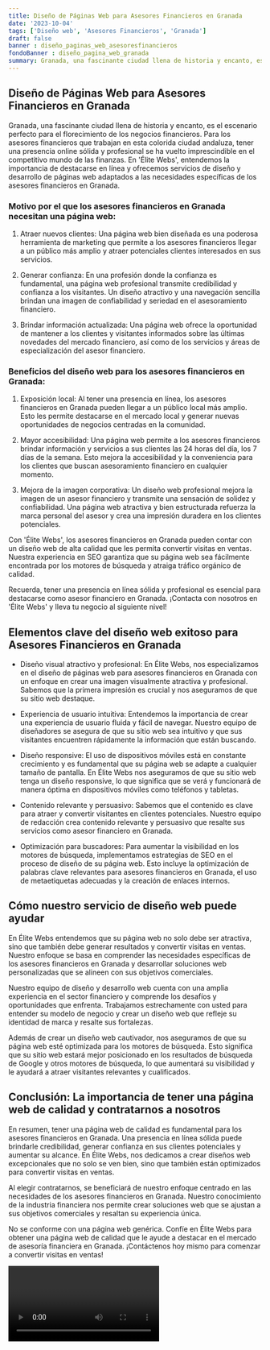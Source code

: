 ```yaml
---
title: Diseño de Páginas Web para Asesores Financieros en Granada
date: '2023-10-04'
tags: ['Diseño web', 'Asesores Financieros', 'Granada']
draft: false
banner : diseño_paginas_web_asesoresfinancieros
fondoBanner : diseño_pagina_web_granada
summary: Granada, una fascinante ciudad llena de historia y encanto, es el escenario perfecto para el florecimiento de los negocios financieros. Para los asesores financieros que trabajan en esta colorida ciudad andaluza, tener una presencia online sólida y profesional se ha vuelto imprescindible en el competitivo mundo de las finanzas. En 'Élite Webs', entendemos la importancia de destacarse en línea y ofrecemos servicios de diseño y desarrollo de páginas web adaptados a las necesidades específicas de los asesores financieros en Granada.
---
```


## Diseño de Páginas Web para Asesores Financieros en Granada

Granada, una fascinante ciudad llena de historia y encanto, es el escenario perfecto para el florecimiento de los negocios financieros. Para los asesores financieros que trabajan en esta colorida ciudad andaluza, tener una presencia online sólida y profesional se ha vuelto imprescindible en el competitivo mundo de las finanzas. En 'Élite Webs', entendemos la importancia de destacarse en línea y ofrecemos servicios de diseño y desarrollo de páginas web adaptados a las necesidades específicas de los asesores financieros en Granada.

### Motivo por el que los asesores financieros en Granada necesitan una página web:

1. Atraer nuevos clientes: Una página web bien diseñada es una poderosa herramienta de marketing que permite a los asesores financieros llegar a un público más amplio y atraer potenciales clientes interesados en sus servicios.

2. Generar confianza: En una profesión donde la confianza es fundamental, una página web profesional transmite credibilidad y confianza a los visitantes. Un diseño atractivo y una navegación sencilla brindan una imagen de confiabilidad y seriedad en el asesoramiento financiero.

3. Brindar información actualizada: Una página web ofrece la oportunidad de mantener a los clientes y visitantes informados sobre las últimas novedades del mercado financiero, así como de los servicios y áreas de especialización del asesor financiero.

### Beneficios del diseño web para los asesores financieros en Granada:

1. Exposición local: Al tener una presencia en línea, los asesores financieros en Granada pueden llegar a un público local más amplio. Esto les permite destacarse en el mercado local y generar nuevas oportunidades de negocios centradas en la comunidad.

2. Mayor accesibilidad: Una página web permite a los asesores financieros brindar información y servicios a sus clientes las 24 horas del día, los 7 días de la semana. Esto mejora la accesibilidad y la conveniencia para los clientes que buscan asesoramiento financiero en cualquier momento.

3. Mejora de la imagen corporativa: Un diseño web profesional mejora la imagen de un asesor financiero y transmite una sensación de solidez y confiabilidad. Una página web atractiva y bien estructurada refuerza la marca personal del asesor y crea una impresión duradera en los clientes potenciales.

Con 'Élite Webs', los asesores financieros en Granada pueden contar con un diseño web de alta calidad que les permita convertir visitas en ventas. Nuestra experiencia en SEO garantiza que su página web sea fácilmente encontrada por los motores de búsqueda y atraiga tráfico orgánico de calidad.

Recuerda, tener una presencia en línea sólida y profesional es esencial para destacarse como asesor financiero en Granada. ¡Contacta con nosotros en 'Élite Webs' y lleva tu negocio al siguiente nivel!

<GifSeo />

<Cta />

## Elementos clave del diseño web exitoso para Asesores Financieros en Granada

- Diseño visual atractivo y profesional: En Élite Webs, nos especializamos en el diseño de páginas web para asesores financieros en Granada con un enfoque en crear una imagen visualmente atractiva y profesional. Sabemos que la primera impresión es crucial y nos aseguramos de que su sitio web destaque.

- Experiencia de usuario intuitiva: Entendemos la importancia de crear una experiencia de usuario fluida y fácil de navegar. Nuestro equipo de diseñadores se asegura de que su sitio web sea intuitivo y que sus visitantes encuentren rápidamente la información que están buscando.

- Diseño responsive: El uso de dispositivos móviles está en constante crecimiento y es fundamental que su página web se adapte a cualquier tamaño de pantalla. En Élite Webs nos aseguramos de que su sitio web tenga un diseño responsive, lo que significa que se verá y funcionará de manera óptima en dispositivos móviles como teléfonos y tabletas.

- Contenido relevante y persuasivo: Sabemos que el contenido es clave para atraer y convertir visitantes en clientes potenciales. Nuestro equipo de redacción crea contenido relevante y persuasivo que resalte sus servicios como asesor financiero en Granada.

- Optimización para buscadores: Para aumentar la visibilidad en los motores de búsqueda, implementamos estrategias de SEO en el proceso de diseño de su página web. Esto incluye la optimización de palabras clave relevantes para asesores financieros en Granada, el uso de metaetiquetas adecuadas y la creación de enlaces internos.

## Cómo nuestro servicio de diseño web puede ayudar

En Élite Webs entendemos que su página web no solo debe ser atractiva, sino que también debe generar resultados y convertir visitas en ventas. Nuestro enfoque se basa en comprender las necesidades específicas de los asesores financieros en Granada y desarrollar soluciones web personalizadas que se alineen con sus objetivos comerciales.

Nuestro equipo de diseño y desarrollo web cuenta con una amplia experiencia en el sector financiero y comprende los desafíos y oportunidades que enfrenta. Trabajamos estrechamente con usted para entender su modelo de negocio y crear un diseño web que refleje su identidad de marca y resalte sus fortalezas.

Además de crear un diseño web cautivador, nos aseguramos de que su página web esté optimizada para los motores de búsqueda. Esto significa que su sitio web estará mejor posicionado en los resultados de búsqueda de Google y otros motores de búsqueda, lo que aumentará su visibilidad y le ayudará a atraer visitantes relevantes y cualificados.

## Conclusión: La importancia de tener una página web de calidad y contratarnos a nosotros

En resumen, tener una página web de calidad es fundamental para los asesores financieros en Granada. Una presencia en línea sólida puede brindarle credibilidad, generar confianza en sus clientes potenciales y aumentar su alcance. En Élite Webs, nos dedicamos a crear diseños web excepcionales que no solo se ven bien, sino que también están optimizados para convertir visitas en ventas.

Al elegir contratarnos, se beneficiará de nuestro enfoque centrado en las necesidades de los asesores financieros en Granada. Nuestro conocimiento de la industria financiera nos permite crear soluciones web que se ajustan a sus objetivos comerciales y resaltan su experiencia única.

No se conforme con una página web genérica. Confíe en Élite Webs para obtener una página web de calidad que le ayude a destacar en el mercado de asesoría financiera en Granada. ¡Contáctenos hoy mismo para comenzar a convertir visitas en ventas!

<Video />

<CtaBot job='Asesores Financieros' city='Granada'/>

<Gmaps query='Granada+españa+maps' />